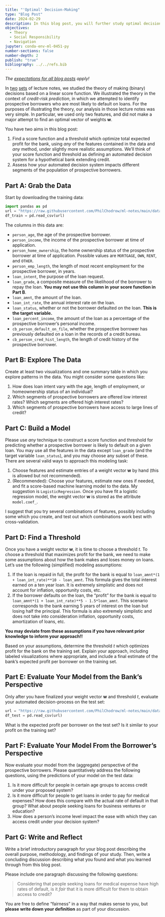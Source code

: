 ```yaml
---
title: "'Optimal' Decision-Making"
type: "Blog Post"
date: 2024-02-29
description: In this blog post, you will further study optimal decision-making in the context of the the credit-risk prediction problem. Your aim is to (a)determine a score function and threshold that maximize profit for the bank under more realistic assumptions and (b) assess which populations of prospective borrowers are most impacted by your proposed policy. 
objectives: 
  - Theory
  - Social Responsibility
  - Navigation
jupyter: conda-env-ml-0451-py
number-sections: false
number-depth: 2
publish: "true"
bibliography: ../../refs.bib
---
```


*The [expectations for all blog posts](../../blog-post-expectations.qmd) apply!* 

In [two](https://www.philchodrow.prof/ml-notes/chapters/03-score-based-classification.html) [sets](https://www.philchodrow.prof/ml-notes/chapters/04-decision-theory.html) of lecture notes, we studied the theory of making (binary) decisions based on a linear score function. We illustrated the theory in the context of *credit-risk prediction*, in which we attempted to identify prospective borrowers who are most likely to default on loans. For the purposes of illustrating the theory, our analysis in those lecture notes was very simple. In particular, we used only two features, and did not make a major attempt to find an optimal vector of weights $\mathbf{w}$. 

You have two aims in this blog post: 

1. Find a score function and a threshold which optimize total expected profit for the bank, using *any* of the features contained in the data and *any* method, under slightly more realistic assumptions. We'll think of your score function and threshold as defining an automated decision system for a hypothetical bank extending credit. 
2. Assess how your automated decision system impacts different segments of the population of prospective borrowers. 

## Part A: Grab the Data

Start by downloading the training data: 

```python
import pandas as pd
url = "https://raw.githubusercontent.com/PhilChodrow/ml-notes/main/data/credit-risk/train.csv"
df_train = pd.read_csv(url)
```

The columns in this data are: 

- `person_age`, the age of the prospective borrower. 
- `person_income`, the income of the prospective borrower at time of application.  
- `person_home_ownership`, the home ownership status of the prospective borrower at time of application. Possible values are `MORTGAGE`, `OWN`, `RENT`, and `OTHER`. 
- `person_emp_length`, the length of most recent employment for the prospective borrower, in years. 
- `loan_intent`, the purpose of the loan request. 
- `loan_grade`, a composite measure of the likelihood of the borrower to repay the loan. **You may not use this column in your score function in Part B**.
- `loan_amnt`, the amount of the loan. 
- `loan_int_rate`, the annual interest rate on the loan. 
- `loan_status`, whether or not the borrower defaulted on the loan. **This is the target variable.**
- `loan_percent_income`, the amount of the loan as a percentage of the prospective borrower's personal income. 
- `cb_person_default_on_file`, whether the prospective borrower has previously defaulted on a loan in the records of a credit bureau. 
- `cb_person_cred_hist_length`, the length of credit history of the prospective borrower. 

## Part B: Explore The Data

Create at least two visualizations and one summary table in which you explore patterns in the data. You might consider some questions like: 

1. How does loan intent vary with the age, length of employment, or homeownership status of an individual?
2. Which segments of prospective borrowers are offered low interest rates? Which segments are offered high interest rates?
3. Which segments of prospective borrowers have access to large lines of credit? 

## Part C: Build a Model

Please use *any* technique to construct a score function and threshold for predicting whether a prospective borrower is likely to default on a given loan. You may use all the features in the data except `loan_grade` (and the target variable `loan_status`), and you may choose any subset of these. There are several valid ways to approach this modeling task: 

1. Choose features and estimate entries of a weight vector $\mathbf{w}$ by hand (this is allowed but not recommended).
2. (Recommended): Choose your features, estimate new ones if needed, and fit a score-based machine learning model to the data. My suggestion is `LogisticRegression`. Once you have fit a logistic regression model, the weight vector $\mathbf{w}$ is stored as the attribute `model.coef_`. 

I suggest that you try several combinations of features, possibly including some which you create, and test out which combinations work best with cross-validation. 

## Part D: Find a Threshold

Once you have a weight vector $\mathbf{w}$, it is time to choose a threshold $t$. To choose a threshold that maximizes profit for the bank, we need to make some assumptions about how the bank makes and loses money on loans. Let's use the following (simplified) modeling assumptions: 

1. If the loan is repaid in full, the profit for the bank is equal to `loan_amnt*(1 + loan_int_rate)**10 - loan_amnt`. This formula gives the total interest earned on a ten year loan. It is extremely simplistic and does not account for inflation, opportunity costs, etc. 
2. If the borrower defaults on the loan, the "profit" for the bank is equal to `loan_amnt*(1 + loan_int_rate)**5 - 1.5*loan_amnt`. This scenario corresponds to the bank earning 5 years of interest on the loan but losing half the principal. This formula is also extremely simplistic and does not take into consideration inflation, opportunity costs, amortization of loans, etc. 

**You may deviate from these assumptions if you have relevant prior knowledge to inform your approach!!**

Based on your assumptions, determine the threshold $t$ which optimizes profit for the bank on the training set. Explain your approach, including labeled visualizations where appropriate, and include a final estimate of the bank's expected profit per borrower on the training set. 

## Part E: Evaluate Your Model from the Bank's Perspective

Only after you have finalized your weight vector $\mathbf{w}$ and threshold $t$, evaluate your automated decision-process on the test set: 

```python
url = "https://raw.githubusercontent.com/PhilChodrow/ml-notes/main/data/credit-risk/test.csv"
df_test = pd.read_csv(url)
```

What is the expected profit per borrower on the test set? Is it similar to your profit on the training set?

## Part F: Evaluate Your Model From the Borrower's Perspective

Now evaluate your model from the (aggregate) perspective of the prospective borrowers. Please quantitatively address the following questions, using the predictions of your model on the test data: 

1. Is it more difficult for people in certain age groups to access credit under your proposed system? 
2. Is it more difficult for people to get loans in order to pay for medical expenses? How does this compare with the actual rate of default in that group? What about people seeking loans for business ventures or education?  
3. How does a person's income level impact the ease with which they can access credit under your decision system? 

## Part G: Write and Reflect

Write a brief introductory paragraph for your blog post describing the overall purpose, methodology, and findings of your study. Then, write a concluding discussion describing what you found and what you learned through from this blog post. 


Please include one paragraph discussing the following questions: 

> Considering that people seeking loans for medical expense have high rates of default, is it *fair* that it is more difficult for them to obtain access to credit? 

You are free to define "fairness" in a way that makes sense to you, but **please write down your definition** as part of your discussion. 

